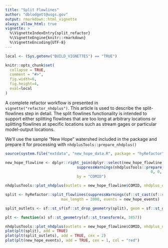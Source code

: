 ```yaml
---
title: "Split Flowlines"
author: "dblodgett@usgs.gov"
output: rmarkdown::html_vignette
always_allow_html: true
vignette: >
  %\VignetteIndexEntry{split_refactor}
  %\VignetteEngine{knitr::rmarkdown}
  %\VignetteEncoding{UTF-8}
---
```


```r
local <- (Sys.getenv("BUILD_VIGNETTES") == "TRUE")

knitr::opts_chunk$set(
  collapse = TRUE,
  comment = "#>",
  fig.width=6,
  fig.height=4,
  eval=local
)
```

A complete refactor workflow is presented in `vignette("refactor_nhdplus")`. This article is used to describe the split-flowlines step in detail. The split flowlines functionality is intended to support either splitting flowlines that are too long at arbitrary locations or splitting flowlines at specific locations such as stream gages or particular model-output locations.

We'll use the sample "New Hope" watershed included in the package and prepare it for processing with `nhdplusTools::prepare_nhdplus()`

```r
source(system.file("extdata", "new_hope_data.R", package = "hyRefactor"))

new_hope_flowline <- dplyr::right_join(dplyr::select(new_hope_flowline, COMID, REACHCODE, FromMeas, ToMeas), 
                                suppressWarnings(nhdplusTools::prepare_nhdplus(new_hope_flowline, 
                                                                 0, 0, 0, FALSE, warn = FALSE)), 
                                by = "COMID")

nhdplusTools::plot_nhdplus(outlets = new_hope_flowline$COMID, nhdplus_data = file.path(extdata, "new_hope.gpkg"), flowline_only = TRUE)

```



```r
split <- hyRefactor::split_flowlines(suppressWarnings(sf::st_cast(sf::st_transform(new_hope_flowline, 5070), "LINESTRING")), 
                         max_length = 2000, events = new_hope_events)

split_outlets <- sf::st_sf(sf::st_drop_geometry(split), geom = sf::st_geometry(nhdplusTools::get_node(split, position = "end")))

plt <- function(x) sf::st_geometry(sf::st_transform(x, 3857))

nhdplusTools::plot_nhdplus(outlets = new_hope_flowline$COMID, nhdplus_data = file.path(extdata, "new_hope.gpkg"), flowline_only = TRUE)
plot(plt(split), add = TRUE)
plot(plt(split_outlets), add = TRUE, cex = 2)
plot(plt(new_hope_events), add = TRUE, cex = 1, col = "red")

```
